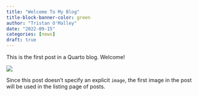 ```yaml
---
title: "Welcome To My Blog"
title-block-banner-color: green
author: "Tristan O'Malley"
date: "2022-09-15"
categories: [news]
draft: true
---
```


This is the first post in a Quarto blog. Welcome!

![](thumbnail.jpg)

Since this post doesn't specify an explicit `image`, the first image in the post will be used in the listing page of posts.
